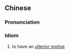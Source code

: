 {{also|别有用心}}
==Chinese==
{{zh-forms|s=别有用心|type=22}}

===Pronunciation===
{{zh-pron
|m=biéyǒuyòngxīn
|c=bit6 jau5 jung6 sam1
|cat=cy
}}

===Idiom===
{{zh-idiom}}

# to have an [[ulterior motive]]